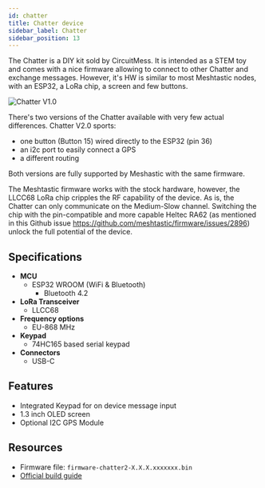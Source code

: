 ```yaml
---
id: chatter
title: Chatter device
sidebar_label: Chatter
sidebar_position: 13
---
```


The Chatter is a DIY kit sold by CircuitMess. It is intended as a STEM toy and comes with a nice firmware allowing to connect to other Chatter and exchange messages.
However, it's HW is similar to most Meshtastic nodes, with an ESP32, a LoRa chip, a screen and few buttons.

![Chatter V1.0](/img/hardware/chatter.jpeg)

There's two versions of the Chatter available with very few actual differences.
Chatter V2.0 sports:
 - one button (Button 15) wired directly to the ESP32 (pin 36)
 - an i2c port to easily connect a GPS
 - a different routing
 
Both versions are fully supported by Meshastic with the same firmware. 

The Meshtastic firmware works with the stock hardware, however, the LLCC68 LoRa chip cripples the RF capability of the device. As is, the Chatter can only communicate on the Medium-Slow channel. 
Switching the chip with the pin-compatible and more capable Heltec RA62 (as mentioned in this Github issue https://github.com/meshtastic/firmware/issues/2896) unlock the full potential of the device.


## Specifications

- **MCU**
  - ESP32 WROOM (WiFi & Bluetooth)
    - Bluetooth 4.2
- **LoRa Transceiver**
  - LLCC68
- **Frequency options**
  - EU-868 MHz
- **Keypad**
  - 74HC165 based serial keypad
- **Connectors**
  - USB-C

## Features

- Integrated Keypad for on device message input
- 1.3 inch OLED screen
- Optional I2C GPS Module

## Resources

- Firmware file: `firmware-chatter2-X.X.X.xxxxxxx.bin`
- [Official build guide](https://circuitmess.com/blogs/resources/chatter-build-guide)

